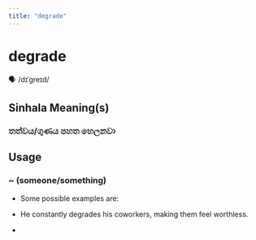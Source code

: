 ```yaml
---
title: "degrade"
---
```


# degrade

🗣️ /dɪˈɡreɪd/

## Sinhala Meaning(s)

### තත්වය/ගුණය පහත හෙලනවා

## Usage

### ~ (someone/something)

- Some possible examples are:

- He constantly degrades his coworkers, making them feel worthless.
-

